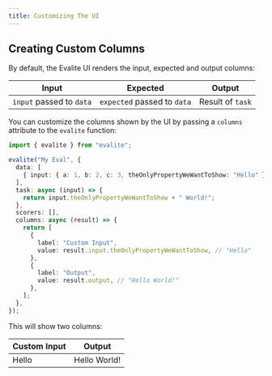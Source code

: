 ```yaml
---
title: Customizing The UI
---
```



## Creating Custom Columns

By default, the Evalite UI renders the input, expected and output columns:

| Input                    | Expected                    | Output           |
| ------------------------ | --------------------------- | ---------------- |
| `input` passed to `data` | `expected` passed to `data` | Result of `task` |

You can customize the columns shown by the UI by passing a `columns` attribute to the `evalite` function:

```ts
import { evalite } from "evalite";

evalite("My Eval", {
  data: [
    { input: { a: 1, b: 2, c: 3, theOnlyPropertyWeWantToShow: "Hello" } },
  ],
  task: async (input) => {
    return input.theOnlyPropertyWeWantToShow + " World!";
  },
  scorers: [],
  columns: async (result) => {
    return [
      {
        label: "Custom Input",
        value: result.input.theOnlyPropertyWeWantToShow, // "Hello"
      },
      {
        label: "Output",
        value: result.output, // "Hello World!"
      },
    ];
  },
});
```

This will show two columns:

| Custom Input | Output       |
| ------------ | ------------ |
| Hello        | Hello World! |
